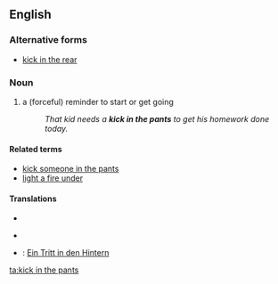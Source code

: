 ==English==

===Alternative forms===
* [[kick in the rear]]

===Noun===
{{en-noun|sg=[[kick]] [[in]] [[the]] [[pants]]}}

# {{idiom}} a (forceful) reminder to start or get going
#: ''That kid needs a '''kick in the pants''' to get his homework done today.''

====Related terms====
* [[kick someone in the pants]]
* [[light a fire under]]

====Translations====
{{trans-top|reminder to start}}
* {{trreq|Chinese}}
{{trans-mid}}
* {{trreq|Finnish}}
* {{ttbc|German}}: [[Ein Tritt in den Hintern]] <!--is this idiomatic?-->
{{trans-bottom}}

[[ta:kick in the pants]]